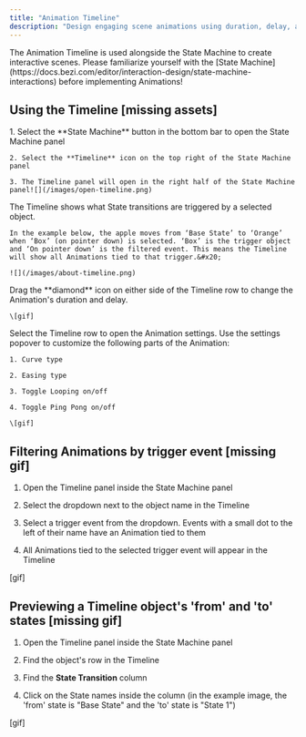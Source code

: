 ```yaml
---
title: "Animation Timeline"
description: "Design engaging scene animations using duration, delay, and animation curves. Attach them to a specific trigger event to create continuity with interactions built in the State Machine. "
---
```


<Info>
  The Animation Timeline is used alongside the State Machine to create interactive scenes. Please familiarize yourself with the [State Machine](https://docs.bezi.com/editor/interaction-design/state-machine-interactions) before implementing Animations!
</Info>

## Using the Timeline \[missing assets]

<Steps>
  <Step title="Opening the Timeline">
    1. Select the **State Machine** button in the bottom bar to open the State Machine panel

    2. Select the **Timeline** icon on the top right of the State Machine panel

    3. The Timeline panel will open in the right half of the State Machine panel![](/images/open-timeline.png)
  </Step>

  <Step title="Understanding the Timeline">
    The Timeline shows what State transitions are triggered by a selected object.&#x20;

    In the example below, the apple moves from ‘Base State’ to ‘Orange’ when ‘Box’ (on pointer down) is selected. ‘Box’ is the trigger object and ‘On pointer down’ is the filtered event. This means the Timeline will show all Animations tied to that trigger.&#x20;

    ![](/images/about-timeline.png)
  </Step>

  <Step title="Setting duration and delay of the Animation">
    Drag the **diamond** icon on either side of the Timeline row to change the Animation's duration and delay.

    \[gif]
  </Step>

  <Step title="Animation settings">
    Select the Timeline row to open the Animation settings. Use the settings popover to customize the following parts of the Animation:

    1. Curve type

    2. Easing type

    3. Toggle Looping on/off

    4. Toggle Ping Pong on/off

    \[gif]
  </Step>
</Steps>

## Filtering Animations by trigger event \[missing gif]

1. Open the Timeline panel inside the State Machine panel

2. Select the dropdown next to the object name in the Timeline

3. Select a trigger event from the dropdown. Events with a small dot to the left of their name have an Animation tied to them

4. All Animations tied to the selected trigger event will appear in the Timeline

\[gif]

## Previewing a Timeline object's 'from' and 'to' states \[missing gif]

1. Open the Timeline panel inside the State Machine panel

2. Find the object's row in the Timeline

3. Find the **State Transition** column

4. Click on the State names inside the column (in the example image, the 'from' state is "Base State" and the 'to' state is "State 1")

\[gif]